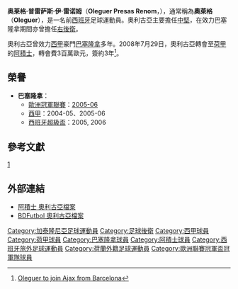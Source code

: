 {{Catalan name|普雷萨斯（Presas）|雷诺姆（Renom）}}
{{noteta
|G1=足球
|G2=uefa
|G3=laliga
|1=zh-hans:奥莱格;zh-hk:奧利古亞;zh-tw:奧萊格;
}}
{{Football player infobox
| playername = 奥莱格<br />''Oleguer''
| image =[[File:Oleguer.jpg|150px]]
| fullname =  Oleguer Presas Renom
| dateofbirth = {{birth date and age|1980|2|2|df=y}}
| cityofbirth = [[薩瓦德爾|薩瓦德爾]]
| countryofbirth = [[西班牙|西班牙]]
| height = {{height|m=1.87}}
| currentclub = 
| clubnumber = 
| position = [[中堅|中堅]]
| youthyears = 
| youthclubs = Lepanto<br />Sant Gabriel<br />Gramenet B
| years = 1999-2001<br />2001-2003<br />2002-2008<br />2008-2011
| clubs ={{tsl|en|UDA Gramenet||Gramenet}}<br />[[巴塞隆拿B隊|巴塞隆拿B隊]]<br />[[巴塞隆拿足球會|巴塞隆拿]]<br />[[阿積士|阿積士]]
| caps(goals) = {{0}}41 (2)<br />{{0}}62 (2)<br />127 (1)<br />{{0}}36 (2)
| nationalyears = 2004-2009
| nationalteam = {{flagicon|Catalonia}} [[加泰罗尼亚联队|加泰隆尼亞]]
| nationalcaps(goals) = 6 (0)
| pcupdate = 2009年12月25日
| ntupdate = 2009年12月25日
}}
'''奥莱格·普雷萨斯·伊·雷诺姆'''（'''Oleguer Presas Renom'''，{{bd|1980年|2月2日|catidx=Oleguer Presas}}），通常稱為'''奧萊格'''（'''Oleguer'''），是一名前[[西班牙|西班牙]]足球運動員。奧利古亞主要擔任[[中堅|中堅]]，在效力巴塞隆拿期間亦曾擔任[[右後衛|右後衛]]。

奧利古亞曾效力[[西甲|西甲]]豪門[[巴塞隆拿足球會|巴塞隆拿]]多年。2008年7月29日，奧利古亞轉會至[[荷甲|荷甲]]的[[阿積士|阿積士]]，轉會費3百萬歐元，簽約3年<ref>[http://www.uefa.com/competitions/uefacup/news/kind=1/newsid=735084.html Oleguer to join Ajax from Barcelona]</ref>。

== 榮譽 ==
* '''巴塞隆拿'''：
** [[歐洲冠軍聯賽|歐洲冠軍聯賽]]：[[2005/06賽季歐洲冠軍聯賽|2005-06]]
** [[西甲|西甲]]：2004-05、2005-06
** [[西班牙超級盃|西班牙超級盃]]：2005, 2006

== 參考文獻 ==
<div class="references-small">
<references />
</div>
[http://www.ara.cat/esports/barca/oleguer-renunciar-seleccio_espanyola_0_813518763.html]{{Wayback|url=http://www.ara.cat/esports/barca/oleguer-renunciar-seleccio_espanyola_0_813518763.html |date=20191207021518 }}

== 外部連結 ==
* [https://web.archive.org/web/20090216055701/http://english.ajax.nl/web/show/id=48420/dbid=10145/team=1/typeofpage=55719 阿積士 奧利古亞檔案]
* [http://www.bdfutbol.com/en/j/j2103.html BDFutbol 奧利古亞檔案]{{Wayback|url=http://www.bdfutbol.com/en/j/j2103.html |date=20191130164518 }}


{{Authority control}}
{{DEFAULTSORT:Oleguer Presas}}

[[Category:加泰隆尼亞足球運動員|Category:加泰隆尼亞足球運動員]]
[[Category:足球後衛|Category:足球後衛]]
[[Category:西甲球員|Category:西甲球員]]
[[Category:荷甲球員|Category:荷甲球員]]
[[Category:巴塞隆拿球員|Category:巴塞隆拿球員]]
[[Category:阿積士球員|Category:阿積士球員]]
[[Category:西班牙旅外足球運動員|Category:西班牙旅外足球運動員]]
[[Category:荷蘭外籍足球運動員|Category:荷蘭外籍足球運動員]]
[[Category:歐洲聯賽冠軍盃冠軍隊球員|Category:歐洲聯賽冠軍盃冠軍隊球員]]